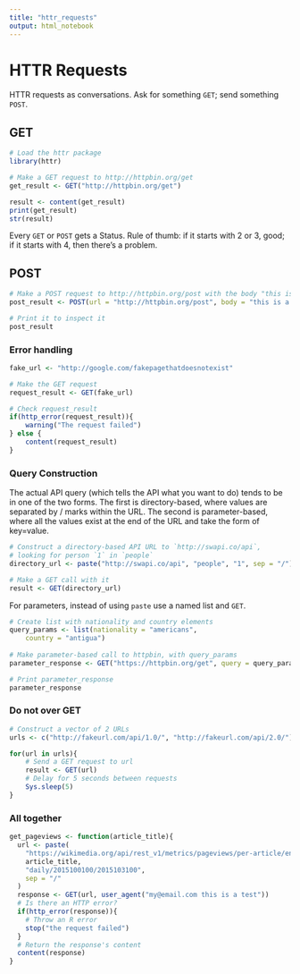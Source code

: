 ```yaml
---
title: "httr_requests"
output: html_notebook
---
```


# HTTR Requests

HTTR requests as conversations. Ask for something `GET`; send something `POST`.

## GET

```r
# Load the httr package
library(httr)

# Make a GET request to http://httpbin.org/get
get_result <- GET("http://httpbin.org/get")

result <- content(get_result)
print(get_result)
str(result)
```

Every `GET` or `POST` gets a Status. Rule of thumb: if it starts with 2 or 3, good; if it starts with 4, then there's a problem.  

## POST

```r
# Make a POST request to http://httpbin.org/post with the body "this is a test"
post_result <- POST(url = "http://httpbin.org/post", body = "this is a test")

# Print it to inspect it
post_result
```

### Error handling

```r
fake_url <- "http://google.com/fakepagethatdoesnotexist"

# Make the GET request
request_result <- GET(fake_url)

# Check request_result
if(http_error(request_result)){
	warning("The request failed")
} else {
	content(request_result)
}
```


### Query Construction

The actual API query (which tells the API what you want to do) tends to be in one of the two forms. The first is directory-based, where values are separated by / marks within the URL. The second is parameter-based, where all the values exist at the end of the URL and take the form of key=value.

```r
# Construct a directory-based API URL to `http://swapi.co/api`,
# looking for person `1` in `people`
directory_url <- paste("http://swapi.co/api", "people", "1", sep = "/")

# Make a GET call with it
result <- GET(directory_url)
```

For parameters, instead of using `paste` use a named list and `GET`.

```r
# Create list with nationality and country elements
query_params <- list(nationality = "americans", 
    country = "antigua")
    
# Make parameter-based call to httpbin, with query_params
parameter_response <- GET("https://httpbin.org/get", query = query_params)

# Print parameter_response
parameter_response
```

### Do not over GET 

```r
# Construct a vector of 2 URLs
urls <- c("http://fakeurl.com/api/1.0/", "http://fakeurl.com/api/2.0/")

for(url in urls){
    # Send a GET request to url
    result <- GET(url)
    # Delay for 5 seconds between requests
    Sys.sleep(5)
}
```

### All together

```r
get_pageviews <- function(article_title){
  url <- paste(
    "https://wikimedia.org/api/rest_v1/metrics/pageviews/per-article/en.wikipedia/all-access/all-agents", 
    article_title, 
    "daily/2015100100/2015103100", 
    sep = "/"
  )   
  response <- GET(url, user_agent("my@email.com this is a test")) 
  # Is there an HTTP error?
  if(http_error(response)){ 
    # Throw an R error
    stop("the request failed") 
  }
  # Return the response's content
  content(response)
}
```
